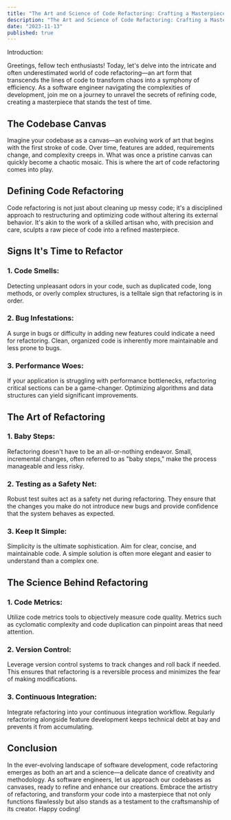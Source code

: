 ```yaml
---
title: "The Art and Science of Code Refactoring: Crafting a Masterpiece from Chaos"
description: "The Art and Science of Code Refactoring: Crafting a Masterpiece from Chaos"
date: "2023-11-13"
published: true
---
```


Introduction:

Greetings, fellow tech enthusiasts! Today, let's delve into the intricate and often underestimated world of code refactoring—an art form that transcends the lines of code to transform chaos into a symphony of efficiency. As a software engineer navigating the complexities of development, join me on a journey to unravel the secrets of refining code, creating a masterpiece that stands the test of time.

## The Codebase Canvas

Imagine your codebase as a canvas—an evolving work of art that begins with the first stroke of code. Over time, features are added, requirements change, and complexity creeps in. What was once a pristine canvas can quickly become a chaotic mosaic. This is where the art of code refactoring comes into play.

## Defining Code Refactoring

Code refactoring is not just about cleaning up messy code; it's a disciplined approach to restructuring and optimizing code without altering its external behavior. It's akin to the work of a skilled artisan who, with precision and care, sculpts a raw piece of code into a refined masterpiece.

## Signs It's Time to Refactor

### 1. **Code Smells:**

Detecting unpleasant odors in your code, such as duplicated code, long methods, or overly complex structures, is a telltale sign that refactoring is in order.

### 2. **Bug Infestations:**

A surge in bugs or difficulty in adding new features could indicate a need for refactoring. Clean, organized code is inherently more maintainable and less prone to bugs.

### 3. **Performance Woes:**

If your application is struggling with performance bottlenecks, refactoring critical sections can be a game-changer. Optimizing algorithms and data structures can yield significant improvements.

## The Art of Refactoring

### 1. **Baby Steps:**

Refactoring doesn't have to be an all-or-nothing endeavor. Small, incremental changes, often referred to as "baby steps," make the process manageable and less risky.

### 2. **Testing as a Safety Net:**

Robust test suites act as a safety net during refactoring. They ensure that the changes you make do not introduce new bugs and provide confidence that the system behaves as expected.

### 3. **Keep It Simple:**

Simplicity is the ultimate sophistication. Aim for clear, concise, and maintainable code. A simple solution is often more elegant and easier to understand than a complex one.

## The Science Behind Refactoring

### 1. **Code Metrics:**

Utilize code metrics tools to objectively measure code quality. Metrics such as cyclomatic complexity and code duplication can pinpoint areas that need attention.

### 2. **Version Control:**

Leverage version control systems to track changes and roll back if needed. This ensures that refactoring is a reversible process and minimizes the fear of making modifications.

### 3. **Continuous Integration:**

Integrate refactoring into your continuous integration workflow. Regularly refactoring alongside feature development keeps technical debt at bay and prevents it from accumulating.

## Conclusion

In the ever-evolving landscape of software development, code refactoring emerges as both an art and a science—a delicate dance of creativity and methodology. As software engineers, let us approach our codebases as canvases, ready to refine and enhance our creations. Embrace the artistry of refactoring, and transform your code into a masterpiece that not only functions flawlessly but also stands as a testament to the craftsmanship of its creator. Happy coding!
